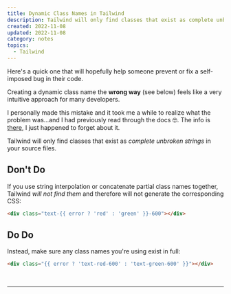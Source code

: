 ```yaml
---
title: Dynamic Class Names in Tailwind
description: Tailwind will only find classes that exist as complete unbroken strings in your source files. If you use string interpolation or concatenate partial class names together, Tailwind will not find them and therefore will not generate the corresponding CSS
created: 2022-11-08
updated: 2022-11-08
category: notes
topics:
  - Tailwind
---
```


Here's a quick one that will hopefully help someone prevent or fix a self-imposed bug in their code.

Creating a dynamic class name the **wrong way** (see below) feels like a very intuitive approach for many developers.

I personally made this mistake and it took me a while to realize what the problem was...and I had previously read through the docs 🤓. The info is [there](https://tailwindcss.com/docs/content-configuration#dynamic-class-names), I just happened to forget about it.

Tailwind will only find classes that exist as _complete unbroken strings_ in your source files.

## Don't Do

If you use string interpolation or concatenate partial class names together, Tailwind _will not find them_ and therefore will not generate the corresponding CSS:

```html
<div class="text-{{ error ? 'red' : 'green' }}-600"></div>
```

## Do Do

Instead, make sure any class names you're using exist in full:

```html
<div class="{{ error ? 'text-red-600' : 'text-green-600' }}"></div>
```

<br />

<TailwindDocs />

---

<LastUpdated updated={updated} />
